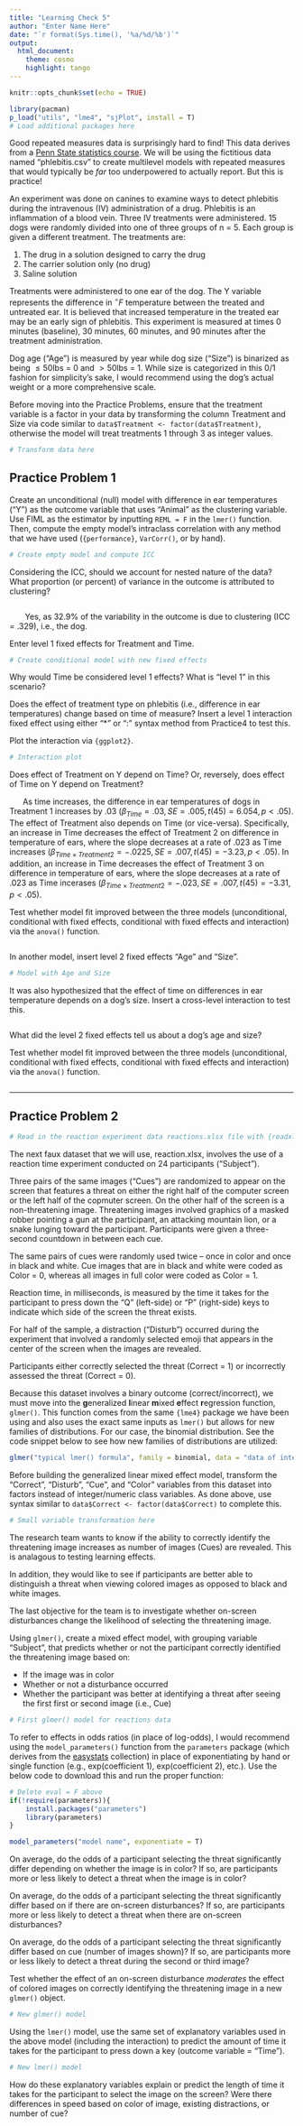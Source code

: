 ```yaml
---
title: "Learning Check 5"
author: "Enter Name Here"
date: "`r format(Sys.time(), '%a/%d/%b')`"
output: 
  html_document:
    theme: cosmo
    highlight: tango
---
```


```r
knitr::opts_chunk$set(echo = TRUE)

library(pacman)
p_load("utils", "lme4", "sjPlot", install = T)
# Load additional packages here
```
Good repeated measures data is surprisingly hard to find! This data derives from a [Penn State statistics course](https://online.stat.psu.edu/stat510/lesson/10/10.1). We will be using the fictitious data named "phlebitis.csv" to create multilevel models with repeated measures that would typically be *far* too underpowered to actually report. But this is practice!

An experiment was done on canines to examine ways to detect phlebitis during the intravenous (IV) administration of a drug. Phlebitis is an inflammation of a blood vein. Three IV treatments were administered. 15 dogs were randomly divided into one of three groups of n = 5. Each group is given a different treatment. The treatments are:

1. The drug in a solution designed to carry the drug
2. The carrier solution only (no drug)
3. Saline solution

Treatments were administered to one ear of the dog. The Y variable represents the difference in $^{\circ}F$ temperature between the treated and untreated ear. It is believed that increased temperature in the treated ear may be an early sign of phlebitis. This experiment is measured at times 0 minutes (baseline), 30 minutes, 60 minutes, and 90 minutes after the treatment administration. 

Dog age ("Age") is measured by year while dog size ("Size") is binarized as being $\leq 50$lbs = 0 and $> 50$lbs = 1. While size is categorized in this 0/1 fashion for simplicity's sake, I would recommend using the dog's actual weight or a more comprehensive scale.

Before moving into the Practice Problems, ensure that the treatment variable is a factor in your data by transforming the column Treatment and Size via code similar to `data$Treatment <- factor(data$Treatment)`, otherwise the model will treat treatments 1 through 3 as integer values.

```r
# Transform data here
```

## Practice Problem 1

Create an unconditional (null) model with difference in ear temperatures ("Y") as the outcome variable that uses "Animal" as the clustering variable. Use FIML as the estimator by inputting `REML = F` in the `lmer()` function. Then, compute the empty model's intraclass correlation with any method that we have used (`{performance}`, `VarCorr()`, or by hand). 

```r
# Create empty model and compute ICC
```

Considering the ICC, should we account for nested nature of the data? What proportion (or percent) of variance in the outcome is attributed to clustering?

```r

```

|        Yes, as 32.9% of the variability in the outcome is due to clustering (ICC = .329), i.e., the dog.

Enter level 1 fixed effects for Treatment and Time. 

```r
# Create conditional model with new fixed effects
```

Why would Time be considered level 1 effects? What is "level 1" in this scenario?

Does the effect of treatment type on phlebitis (i.e., difference in ear temperatures) change based on time of measure? Insert a level 1 interaction fixed effect using either "*" or ":" syntax method from Practice4 to test this.

Plot the interaction via `{ggplot2}`. 

```r
# Interaction plot
```

Does effect of Treatment on Y depend on Time? Or, reversely, does effect of Time on Y depend on Treatment? 

|       As time increases, the difference in ear temperatures of dogs in Treatment 1 increases by .03 ($\beta_{Time}=.03, SE = .005, t(45) = 6.054, p < .05$). The effect of Treatment also depends on Time (or vice-versa). Specifically, an increase in Time decreases the effect of Treatment 2 on difference in temperature of ears, where the slope decreases at a rate of .023 as Time increases ($\beta_{Time \times Treatment2}=-.0225, SE = .007, t(45)=-3.23, p < .05$). In addition, an increase in Time decreases the effect of Treatment 3 on difference in temperature of ears, where the slope decreases at a rate of .023 as Time incerases ($\beta_{Time \times Treatment2}=-.023, SE = .007, t(45)=-3.31, p < .05$). 

Test whether model fit improved between the three models (unconditional, conditional with fixed effects, conditional with fixed effects and interaction) via the `anova()` function.

```r

```

In another model, insert level 2 fixed effects "Age" and "Size". 

```r
# Model with Age and Size
```

It was also hypothesized that the effect of time on differences in ear temperature depends on a dog's size. Insert a cross-level interaction to test this.

```r

```

What did the level 2 fixed effects tell us about a dog's age and size? 

Test whether model fit improved between the three models (unconditional, conditional with fixed effects, conditional with fixed effects and interaction) via the `anova()` function.

```r

```

---

## Practice Problem 2

```r
# Read in the reaction experiment data reactions.xlsx file with {readxl} package
```

The next faux dataset that we will use, reaction.xlsx, involves the use of a reaction time experiment conducted on 24 participants ("Subject"). 

Three pairs of the same images ("Cues") are randomized to appear on the screen that features a threat on either the right half of the computer screen or the left half of the copmuter screen. On the other half of the screen is a non-threatening image. Threatening images involved graphics of a masked robber pointing a gun at the participant, an attacking mountain lion, or a snake lunging toward the participant. Participants were given a three-second countdown in between each cue.

The same pairs of cues were randomly used twice -- once in color and once in black and white. Cue images that are in black and white were coded as Color = 0, whereas all images in full color were coded as Color = 1. 

Reaction time, in milliseconds, is measured by the time it takes for the participant to press down the "Q" (left-side) or "P" (right-side) keys to indicate which side of the screen the threat exists. 

For half of the sample, a distraction ("Disturb") occurred during the experiment that involved a randomly selected emoji that appears in the center of the screen when the images are revealed. 

Participants either correctly selected the threat (Correct = 1) or incorrectly assessed the threat (Correct = 0). 

Because this dataset involves a binary outcome (correct/incorrect), we must move into the **g**eneralized **l**inear **m**ixed **e**ffect **r**egression function, `glmer()`. This function comes from the same `{lme4}` package we have been using and also uses the exact same inputs as `lmer()` but allows for new families of distributions. For our case, the binomial distribution. See the code snippet below to see how new families of distributions are utilized:

```r
glmer("typical lmer() formula", family = binomial, data = "data of interest")
```

Before building the generalized linear mixed effect model, transform the "Correct", "Disturb", "Cue", and "Color" variables from this dataset into factors instead of integer/numeric class variables. As done above, use syntax similar to `data$Correct <- factor(data$Correct)` to complete this.

```r
# Small variable transformation here
```

The research team wants to know if the ability to correctly identify the threatening image increases as number of images (Cues) are revealed. This is analagous to testing learning effects.

In addition, they would like to see if participants are better able to distinguish a threat when viewing colored images as opposed to black and white images. 

The last objective for the team is to investigate whether on-screen disturbances change the likelihood of selecting the threatening image. 

Using `glmer()`, create a mixed effect model, with grouping variable "Subject", that predicts whether or not the participant correctly identified the threatening image based on:

* If the image was in color
* Whether or not a disturbance occurred
* Whether the participant was better at identifying a threat after seeing the first first or second image (i.e., Cue)

```r
# First glmer() model for reactions data
```

To refer to effects in odds ratios (in place of log-odds), I would recommend using the `model_parameters()` function from the `parameters` package (which derives from the [easystats](https://github.com/easystats/easystats) collection) in place of exponentiating by hand or single function (e.g., exp(coefficient 1), exp(coefficient 2), etc.).  Use the below code to download this and run the proper function:

```r
# Delete eval = F above
if(!require(parameters)){
    install.packages("parameters")
    library(parameters)
}

model_parameters("model name", exponentiate = T)
```

On average, do the odds of a participant selecting the threat significantly differ depending on whether the image is in color? If so, are participants more or less likely to detect a threat when the image is in color?

On average, do the odds of a participant selecting the threat significantly differ based on if there are on-screen disturbances? If so, are participants more or less likely to detect a threat when there are on-screen disturbances?

On average, do the odds of a participant selecting the threat significantly differ based on cue (number of images shown)? If so, are participants more or less likely to detect a threat during the second or third image?

Test whether the effect of an on-screen disturbance *moderates* the effect of colored images on correctly identifying the threatening image in a new `glmer()` object.

```r
# New glmer() model
```

Using the `lmer()` model, use the same set of explanatory variables used in the above model (including the interaction) to predict the amount of time it takes for the participant to press down a key (outcome variable = "Time"). 

```r
# New lmer() model
```

How do these explanatory variables explain or predict the length of time it takes for the participant to select the image on the screen? Were there differences in speed based on color of image, existing distractions, or number of cue?